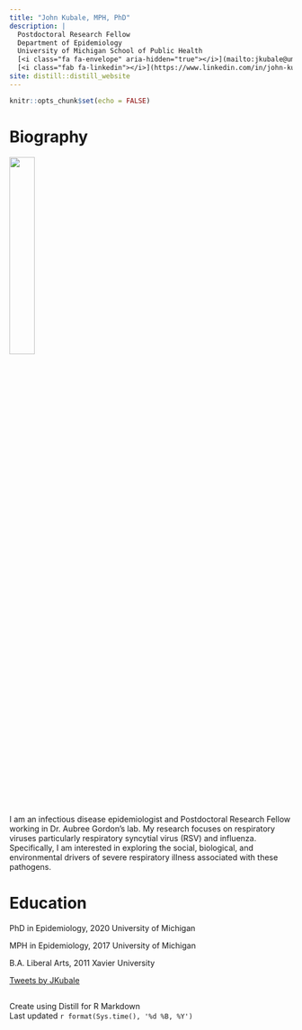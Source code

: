 ```yaml
---
title: "John Kubale, MPH, PhD"
description: |
  Postdoctoral Research Fellow  
  Department of Epidemiology  
  University of Michigan School of Public Health  
  [<i class="fa fa-envelope" aria-hidden="true"></i>](mailto:jkubale@umich.edu)
  [<i class="fab fa-linkedin"></i>](https://www.linkedin.com/in/john-kubale-382120b4/) [<i class="fab fa-twitter-square"></i>](https://twitter.com/JKubale)
site: distill::distill_website
---
```


```r
knitr::opts_chunk$set(echo = FALSE)

```

# Biography
![ ](pics/JohnK_Headshot.jpg){width=30%}  
I am an infectious disease epidemiologist and Postdoctoral Research Fellow working in Dr. Aubree Gordon's lab. My research focuses on respiratory viruses particularly respiratory syncytial virus (RSV) and influenza. Specifically, I am interested in exploring the social, biological, and environmental drivers of severe respiratory illness associated with these pathogens. 


# Education
PhD in Epidemiology, 2020
University of Michigan

MPH in Epidemiology, 2017
University of Michigan

B.A. Liberal Arts, 2011
Xavier University


<a class="twitter-timeline" data-width="300" data-height="300" href="https://twitter.com/JKubale?ref_src=twsrc%5Etfw">Tweets by JKubale</a> <script async src="https://platform.twitter.com/widgets.js" charset="utf-8"></script>


## {.appendix}
Create using Distill for R Markdown  
Last updated  `r format(Sys.time(), '%d %B, %Y')`
